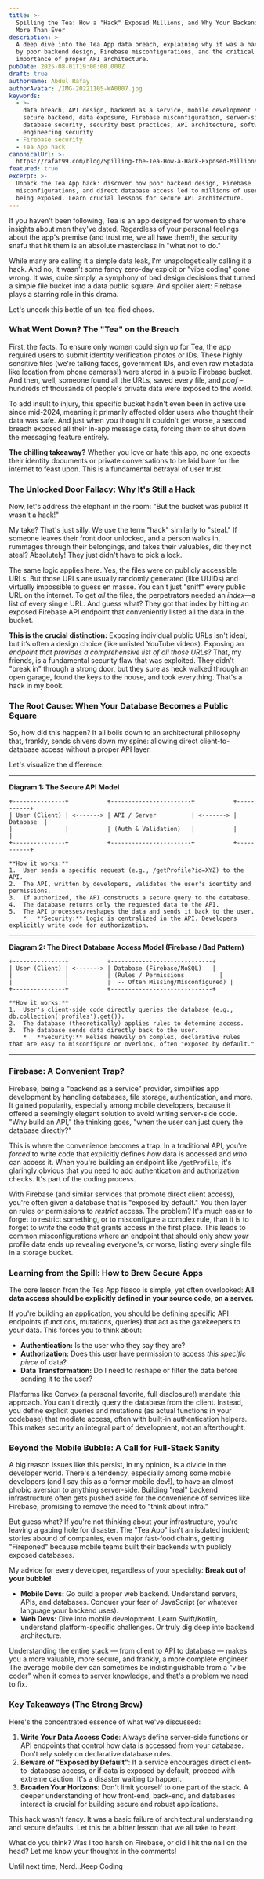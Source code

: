```yaml
---
title: >-
  Spilling the Tea: How a "Hack" Exposed Millions, and Why Your Backend Matters
  More Than Ever
description: >-
  A deep dive into the Tea App data breach, explaining why it was a hack caused
  by poor backend design, Firebase misconfigurations, and the critical
  importance of proper API architecture.
pubDate: 2025-08-01T19:00:00.000Z
draft: true
authorName: Abdul Rafay
authorAvatar: /IMG-20221105-WA0007.jpg
keywords:
  - >-
    data breach, API design, backend as a service, mobile development security,
    secure backend, data exposure, Firebase misconfiguration, server-side code,
    database security, security best practices, API architecture, software
    engineering security
  - Firebase security
  - Tea App hack
canonicalUrl: >-
  https://rafat99.com/blog/Spilling-the-Tea-How-a-Hack-Exposed-Millions-and-Why-Your-Backend-Matters-More-Than-Ever
featured: true
excerpt: >-
  Unpack the Tea App hack: discover how poor backend design, Firebase
  misconfigurations, and direct database access led to millions of users' data
  being exposed. Learn crucial lessons for secure API architecture.
---
```


If you haven't been following, Tea is an app designed for women to share insights about men they've dated. Regardless of your personal feelings about the app's premise (and trust me, we all have them!), the security snafu that hit them is an absolute masterclass in "what not to do."

While many are calling it a simple data leak, I'm unapologetically calling it a hack. And no, it wasn't some fancy zero-day exploit or "vibe coding" gone wrong. It was, quite simply, a symphony of bad design decisions that turned a simple file bucket into a data public square. And spoiler alert: Firebase plays a starring role in this drama.

Let's uncork this bottle of un-tea-fied chaos.

### What Went Down? The "Tea" on the Breach

First, the facts. To ensure only women could sign up for Tea, the app required users to submit identity verification photos or IDs. These highly sensitive files (we're talking faces, government IDs, and even raw metadata like location from phone cameras!) were stored in a public Firebase bucket. And then, well, someone found all the URLs, saved every file, and *poof* – hundreds of thousands of people's private data were exposed to the world.

To add insult to injury, this specific bucket hadn't even been in active use since mid-2024, meaning it primarily affected older users who thought their data was safe. And just when you thought it couldn't get worse, a second breach exposed all their in-app message data, forcing them to shut down the messaging feature entirely.

**The chilling takeaway?** Whether you love or hate this app, no one expects their identity documents or private conversations to be laid bare for the internet to feast upon. This is a fundamental betrayal of user trust.

### The Unlocked Door Fallacy: Why It's Still a Hack

Now, let's address the elephant in the room: "But the bucket was public! It wasn't a hack!"

My take? That's just silly. We use the term "hack" similarly to "steal." If someone leaves their front door unlocked, and a person walks in, rummages through their belongings, and takes their valuables, did they not steal? Absolutely! They just didn't have to pick a lock.

The same logic applies here. Yes, the files were on publicly accessible URLs. But those URLs are usually randomly generated (like UUIDs) and virtually impossible to guess en masse. You can't just "sniff" every public URL on the internet. To get *all* the files, the perpetrators needed an *index*—a list of every single URL. And guess what? They got that index by hitting an exposed Firebase API endpoint that conveniently listed all the data in the bucket.

**This is the crucial distinction:** Exposing individual public URLs isn't ideal, but it’s often a design choice (like unlisted YouTube videos). Exposing an *endpoint that provides a comprehensive list of all those URLs*? That, my friends, is a fundamental security flaw that was exploited. They didn't "break in" through a strong door, but they sure as heck walked through an open garage, found the keys to the house, and took everything. That's a hack in my book.

### The Root Cause: When Your Database Becomes a Public Square

So, how did this happen? It all boils down to an architectural philosophy that, frankly, sends shivers down my spine: allowing direct client-to-database access without a proper API layer.

Let's visualize the difference:

***

**Diagram 1: The Secure API Model**

```
+---------------+           +-----------------------+           +-----------+
| User (Client) | <-------> | API / Server          | <-------> | Database  |
|               |           | (Auth & Validation)   |           |           |
+---------------+           +-----------------------+           +-----------+

**How it works:**
1.  User sends a specific request (e.g., /getProfile?id=XYZ) to the API.
2.  The API, written by developers, validates the user's identity and permissions.
3.  If authorized, the API constructs a secure query to the database.
4.  The database returns only the requested data to the API.
5.  The API processes/reshapes the data and sends it back to the user.
    *   **Security:** Logic is centralized in the API. Developers explicitly write code for authorization.
```

***

**Diagram 2: The Direct Database Access Model (Firebase / Bad Pattern)**

```
+---------------+           +-----------------------------+
| User (Client) | <-------> | Database (Firebase/NoSQL)   |
|               |           | (Rules / Permissions          |
|               |           |  -- Often Missing/Misconfigured) |
+---------------+           +-----------------------------+

**How it works:**
1.  User's client-side code directly queries the database (e.g., db.collection('profiles').get()).
2.  The database (theoretically) applies rules to determine access.
3.  The database sends data directly back to the user.
    *   **Security:** Relies heavily on complex, declarative rules that are easy to misconfigure or overlook, often "exposed by default."
```

***

### Firebase: A Convenient Trap?

Firebase, being a "backend as a service" provider, simplifies app development by handling databases, file storage, authentication, and more. It gained popularity, especially among mobile developers, because it offered a seemingly elegant solution to avoid writing server-side code. "Why build an API," the thinking goes, "when the user can just query the database directly?"

This is where the convenience becomes a trap. In a traditional API, you're *forced* to write code that explicitly defines *how* data is accessed and *who* can access it. When you're building an endpoint like `/getProfile`, it's glaringly obvious that you need to add authentication and authorization checks. It's part of the coding process.

With Firebase (and similar services that promote direct client access), you're often given a database that is "exposed by default." You then layer on rules or permissions to *restrict* access. The problem? It's much easier to forget to restrict something, or to misconfigure a complex rule, than it is to forget to *write* the code that grants access in the first place. This leads to common misconfigurations where an endpoint that should only show *your* profile data ends up revealing everyone's, or worse, listing every single file in a storage bucket.

### Learning from the Spill: How to Brew Secure Apps

The core lesson from the Tea App fiasco is simple, yet often overlooked: **All data access should be explicitly defined in your source code, on a server.**

If you're building an application, you should be defining specific API endpoints (functions, mutations, queries) that act as the gatekeepers to your data. This forces you to think about:

* **Authentication:** Is the user who they say they are?
* **Authorization:** Does this user have permission to access *this specific piece* of data?
* **Data Transformation:** Do I need to reshape or filter the data before sending it to the user?

Platforms like Convex (a personal favorite, full disclosure!) mandate this approach. You can't directly query the database from the client. Instead, you define explicit queries and mutations (as actual functions in your codebase) that mediate access, often with built-in authentication helpers. This makes security an integral part of development, not an afterthought.

### Beyond the Mobile Bubble: A Call for Full-Stack Sanity

A big reason issues like this persist, in my opinion, is a divide in the developer world. There's a tendency, especially among some mobile developers (and I say this as a former mobile dev!), to have an almost phobic aversion to anything server-side. Building "real" backend infrastructure often gets pushed aside for the convenience of services like Firebase, promising to remove the need to "think about infra."

But guess what? If you're not thinking about your infrastructure, you're leaving a gaping hole for disaster. The "Tea App" isn't an isolated incident; stories abound of companies, even major fast-food chains, getting "Fireponed" because mobile teams built their backends with publicly exposed databases.

My advice for every developer, regardless of your specialty: **Break out of your bubble!**

* **Mobile Devs:** Go build a proper web backend. Understand servers, APIs, and databases. Conquer your fear of JavaScript (or whatever language your backend uses).
* **Web Devs:** Dive into mobile development. Learn Swift/Kotlin, understand platform-specific challenges. Or truly dig deep into backend architecture.

Understanding the entire stack — from client to API to database — makes you a more valuable, more secure, and frankly, a more complete engineer. The average mobile dev can sometimes be indistinguishable from a "vibe coder" when it comes to server knowledge, and that's a problem we need to fix.

### Key Takeaways (The Strong Brew)

Here's the concentrated essence of what we've discussed:

1. **Write Your Data Access Code**: Always define server-side functions or API endpoints that control how data is accessed from your database. Don't rely solely on declarative database rules.
2. **Beware of "Exposed by Default"**: If a service encourages direct client-to-database access, or if data is exposed by default, proceed with extreme caution. It's a disaster waiting to happen.
3. **Broaden Your Horizons**: Don't limit yourself to one part of the stack. A deeper understanding of how front-end, back-end, and databases interact is crucial for building secure and robust applications.

This hack wasn't fancy. It was a basic failure of architectural understanding and secure defaults. Let this be a bitter lesson that we all take to heart.

What do you think? Was I too harsh on Firebase, or did I hit the nail on the head? Let me know your thoughts in the comments!

Until next time, Nerd...Keep Coding
